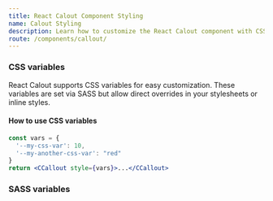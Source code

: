 ```yaml
---
title: React Calout Component Styling
name: Calout Styling
description: Learn how to customize the React Calout component with CSS classes, variables, and SASS for flexible styling and seamless integration into your design.
route: /components/callout/
---
```


### CSS variables

React Calout supports CSS variables for easy customization. These variables are set via SASS but allow direct overrides in your stylesheets or inline styles.

<ScssDocs file="_callout.scss" capture="callout-css-vars"/>

#### How to use CSS variables

```jsx
const vars = { 
  '--my-css-var': 10,
  '--my-another-css-var': "red" 
}
return <CCallout style={vars}>...</CCallout>
```

### SASS variables

<ScssDocs file="_variables.scss" capture="callout-variables"/>
